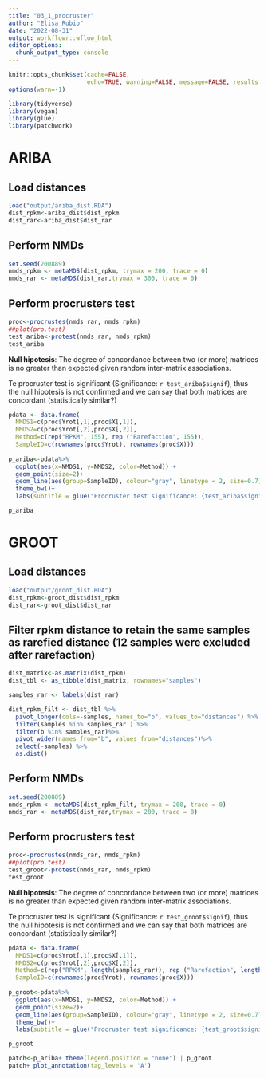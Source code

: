 ```yaml
---
title: "03_1_procruster"
author: "Elisa Rubio"
date: "2022-08-31"
output: workflowr::wflow_html
editor_options:
  chunk_output_type: console
---
```



```r
knitr::opts_chunk$set(cache=FALSE,
                      echo=TRUE, warning=FALSE, message=FALSE, results ='markup')
options(warn=-1)
```

```r
library(tidyverse)
library(vegan)
library(glue)
library(patchwork)
```

# ARIBA
## Load distances

```r
load("output/ariba_dist.RDA")
dist_rpkm<-ariba_dist$dist_rpkm
dist_rar<-ariba_dist$dist_rar
```

## Perform NMDs 

```r
set.seed(200889)
nmds_rpkm <- metaMDS(dist_rpkm, trymax = 200, trace = 0)
nmds_rar <- metaMDS(dist_rar,trymax = 300, trace = 0)
```

## Perform procrusters test 

```r
proc<-procrustes(nmds_rar, nmds_rpkm)
##plot(pro.test)
test_ariba<-protest(nmds_rar, nmds_rpkm)
test_ariba
```

**Null hipotesis**: The degree of concordance between two (or more) matrices is no greater than expected given random inter-matrix associations.

Te procruster test is significant (Significance: `r test_ariba$signif`), thus the null hipotesis is not confirmed and we can say that both matrices are concordant (statistically similar?)


```r
pdata <- data.frame(
  NMDS1=c(proc$Yrot[,1],proc$X[,1]),
  NMDS2=c(proc$Yrot[,2],proc$X[,2]),
  Method=c(rep("RPKM", 155), rep ("Rarefaction", 155)),
  SampleID=c(rownames(proc$Yrot), rownames(proc$X)))
  
p_ariba<-pdata%>%
  ggplot(aes(x=NMDS1, y=NMDS2, color=Method)) +
  geom_point(size=2)+
  geom_line(aes(group=SampleID), colour="gray", linetype = 2, size=0.7)+
  theme_bw()+
  labs(subtitle = glue("Procruster test significance: {test_ariba$signif}"), title="ARIBA")

p_ariba
```

# GROOT
## Load distances

```r
load("output/groot_dist.RDA")
dist_rpkm<-groot_dist$dist_rpkm
dist_rar<-groot_dist$dist_rar
```

## Filter rpkm distance to retain the same samples as rarefied distance (12 samples were excluded after rarefaction)

```r
dist_matrix<-as.matrix(dist_rpkm)
dist_tbl <- as_tibble(dist_matrix, rownames="samples")

samples_rar <- labels(dist_rar)

dist_rpkm_filt <- dist_tbl %>%
  pivot_longer(cols=-samples, names_to="b", values_to="distances") %>%
  filter(samples %in% samples_rar ) %>%
  filter(b %in% samples_rar)%>%
  pivot_wider(names_from="b", values_from="distances")%>%
  select(-samples) %>%
  as.dist()
```

## Perform NMDs 

```r
set.seed(200889)
nmds_rpkm <- metaMDS(dist_rpkm_filt, trymax = 200, trace = 0)
nmds_rar <- metaMDS(dist_rar,trymax = 200, trace = 0)
```

## Perform procrusters test 

```r
proc<-procrustes(nmds_rar, nmds_rpkm)
##plot(pro.test)
test_groot<-protest(nmds_rar, nmds_rpkm)
test_groot
```

**Null hipotesis**: The degree of concordance between two (or more) matrices is no greater than expected given random inter-matrix associations.

Te procruster test is significant (Significance: `r test_groot$signif`), thus the null hipotesis is not confirmed and we can say that both matrices are concordant (statistically similar?)


```r
pdata <- data.frame(
  NMDS1=c(proc$Yrot[,1],proc$X[,1]),
  NMDS2=c(proc$Yrot[,2],proc$X[,2]),
  Method=c(rep("RPKM", length(samples_rar)), rep ("Rarefaction", length(samples_rar))),
  SampleID=c(rownames(proc$Yrot), rownames(proc$X)))
  
p_groot<-pdata%>%
  ggplot(aes(x=NMDS1, y=NMDS2, color=Method)) +
  geom_point(size=2)+
  geom_line(aes(group=SampleID), colour="gray", linetype = 2, size=0.7)+
  theme_bw()+
  labs(subtitle = glue("Procruster test significance: {test_groot$signif}"), title="GROOT")

p_groot
```


```r
patch<-p_ariba+ theme(legend.position = "none") | p_groot
patch+ plot_annotation(tag_levels = 'A')
```






